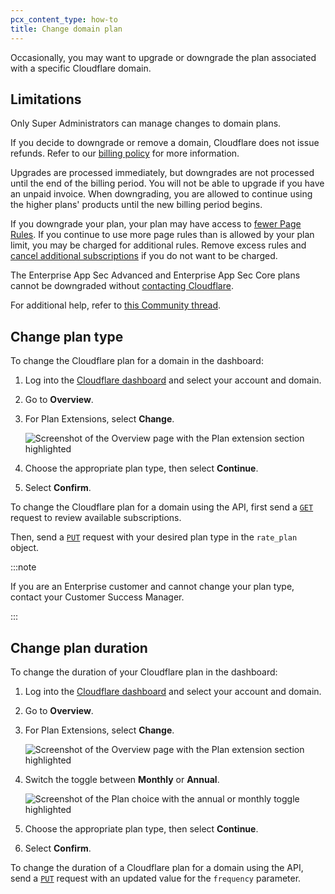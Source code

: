 ```yaml
---
pcx_content_type: how-to
title: Change domain plan
---
```



Occasionally, you may want to upgrade or downgrade the plan associated with a specific Cloudflare domain.

## Limitations

Only Super Administrators can manage changes to domain plans.

If you decide to downgrade or remove a domain, Cloudflare does not issue refunds. Refer to our [billing policy](/support/account-management-billing/billing-cloudflare-plans/cloudflare-billing-policy/) for more information.

Upgrades are processed immediately, but downgrades are not processed until the end of the billing period. You will not be able to upgrade if you have an unpaid invoice. When downgrading, you are allowed to continue using the higher plans' products until the new billing period begins.

If you downgrade your plan, your plan may have access to [fewer Page Rules](/rules/page-rules/). If you continue to use more page rules than is allowed by your plan limit, you may be charged for additional rules. Remove excess rules and [cancel additional subscriptions](/fundamentals/subscriptions-and-billing/cancel-subscription/) if you do not want to be charged.

The Enterprise App Sec Advanced and Enterprise App Sec Core plans cannot be downgraded without [contacting Cloudflare](/support/contacting-cloudflare-support/).

For additional help, refer to [this Community thread](https://community.cloudflare.com/t/communitytip-page-rules-best-practices-when-downgrading-pro-to-free/305725).

## Change plan type

<Tabs syncKey="dashPlusAPI"> <TabItem label="Dashboard">

To change the Cloudflare plan for a domain in the dashboard:

1. Log into the [Cloudflare dashboard](https://dash.cloudflare.com) and select your account and domain.

2. Go to **Overview**.

3. For Plan Extensions, select **Change**.

   ![Screenshot of the Overview page with the Plan extension section highlighted](~/assets/images/fundamentals/get-started/change-plan.png)

4. Choose the appropriate plan type, then select **Continue**.

5. Select **Confirm**.

</TabItem> <TabItem label="API">

To change the Cloudflare plan for a domain using the API, first send a [`GET`](/api/operations/zone-rate-plan-list-available-plans) request to review available subscriptions.

Then, send a [`PUT`](/api/operations/zone-subscription-update-zone-subscription) request with your desired plan type in the `rate_plan` object.

</TabItem> </Tabs>

:::note

If you are an Enterprise customer and cannot change your plan type, contact your Customer Success Manager.

:::

## Change plan duration

<Tabs syncKey="dashPlusAPI"> <TabItem label="Dashboard">

To change the duration of your Cloudflare plan in the dashboard:

1. Log into the [Cloudflare dashboard](https://dash.cloudflare.com) and select your account and domain.

2. Go to **Overview**.

3. For Plan Extensions, select **Change**.

   ![Screenshot of the Overview page with the Plan extension section highlighted](~/assets/images/fundamentals/get-started/change-plan.png)

4. Switch the toggle between **Monthly** or **Annual**.

   ![Screenshot of the Plan choice with the annual or monthly toggle highlighted](~/assets/images/fundamentals/get-started/plan-duration.png)

5. Choose the appropriate plan type, then select **Continue**.

6. Select **Confirm**.

</TabItem> <TabItem label="API">

To change the duration of a Cloudflare plan for a domain using the API, send a [`PUT`](/api/operations/zone-subscription-update-zone-subscription) request with an updated value for the `frequency` parameter.

</TabItem> </Tabs>
